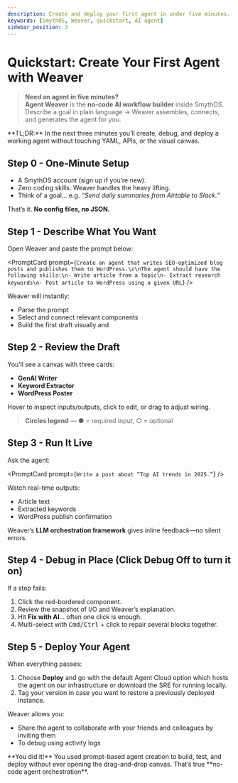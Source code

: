 ```yaml
---
description: Create and deploy your first agent in under five minutes.
keywords: [SmythOS, Weaver, quickstart, AI agent]
sidebar_position: 3
---
```

# Quickstart: Create Your First Agent with Weaver

> **Need an agent in five minutes?**  
> **Agent Weaver** is the **no-code AI workflow builder** inside SmythOS.  
> Describe a goal in plain language → Weaver assembles, connects, and generates the agent for you.

<InfoCallout>
**TL;DR:** In the next three minutes you’ll create, debug, and deploy a working agent without touching YAML, APIs, or the visual canvas.
</InfoCallout>

<Divider/>

## Step 0 - One-Minute Setup

- A SmythOS account (<DocLink to="https://app.smythos.com/signup">sign up</DocLink> if you’re new).  
- Zero coding skills. Weaver handles the heavy lifting.
- Think of a goal... e.g. *“Send daily summaries from Airtable to Slack.”*

That’s it. **No config files, no JSON.**

<Divider/>

## Step 1 - Describe What You Want

Open Weaver and paste the prompt below:

<PromptCard prompt={`Create an agent that writes SEO-optimized blog posts and publishes them to WordPress.\n\nThe agent should have the following skills:\n- Write article from a topic\n- Extract research keywords\n- Post article to WordPress using a given URL`} />

Weaver will instantly:

- Parse the prompt  
- Select and connect relevant components
- Build the first draft visually and 

<Divider/>

## Step 2 - Review the Draft

You’ll see a canvas with three cards:

- **GenAI Writer**  
- **Keyword Extractor**  
- **WordPress Poster**

Hover to inspect inputs/outputs, click to edit, or drag to adjust wiring.

> **Circles legend** — ● = required input, ○ = optional

<Divider/>

## Step 3 - Run It Live

Ask the agent:

<PromptCard prompt={`Write a post about “Top AI trends in 2025.”`} />

Watch real-time outputs:

- Article text  
- Extracted keywords  
- WordPress publish confirmation  

Weaver’s **LLM orchestration framework** gives inline feedback—no silent errors.

<Divider/>

## Step 4 - Debug in Place (Click Debug Off to turn it on)

If a step fails:

1. Click the red-bordered component.  
2. Review the snapshot of I/O and Weaver’s explanation.  
3. Hit **Fix with AI**... often one click is enough.  
4. Multi-select with <kbd>Cmd/Ctrl</kbd> + click to repair several blocks together.

<Divider/>

## Step 5 - Deploy Your Agent

When everything passes:

1. Choose **Deploy** and go with the default Agent Cloud option which hosts the agent on our infrastructure or download the SRE for running locally. 
2. Tag your version in case you want to restore a previously deployed instance.

Weaver allows you:

- Share the agent to <DocLink to='../agent-collaborations/overview>'> collaborate</DocLink> with your friends and colleagues by inviting them
- To debug using activity logs

<InfoCallout>
**You did it!** You used prompt-based agent creation to build, test, and deploy without ever opening the drag-and-drop canvas. That’s true **no-code agent orchestration**.
</InfoCallout>

